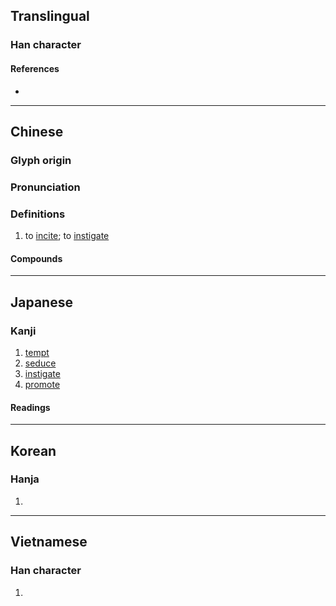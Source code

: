 {{character info/new}}
==Translingual==

===Han character===
{{Han char|rn=30|rad=口|as=07|sn=10|four=63047|canj=RICE|ids=⿰口夋}}

====References====
* {{Han ref|kx=0191.310|dkj=03696|dj=0411.070|hdz=10635.070|uh=5506|ud=21766|bh=ADF6|bd=44534}}

----

==Chinese==
{{zh-forms}}

===Glyph origin===
{{Han etym}}

===Pronunciation===
{{zh-pron
|m=suō
|c=so1
|h=pfs=sô
|mn=so/qz:so͘
|mc=y
|oc=y
|cat=v
}}

===Definitions===
{{zh-hanzi}}

# to [[incite]]; to [[instigate]]

====Compounds====
{{zh-der|唆使|唆調|唆弄|囉唆|教唆犯|挑唆|教唆罪|搬唆|攛唆|教唆|調唆}}

----

==Japanese==

===Kanji===
{{ja-kanji|grade=c|rs=口07}}

# [[tempt]]
# [[seduce]]
# [[instigate]]
# [[promote]]

====Readings====
{{ja-readings
|on=さ
|kun=そそのか-す
}}

----

==Korean==

===Hanja===
{{ko-hanja|hangeul=사|rv=sa|mr=sa}}

# {{rfdef|ko|sort=口07}}

----

==Vietnamese==

===Han character===
{{vi-hantu|toa|rs=口07}}

# {{rfdef|vi}}